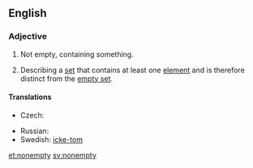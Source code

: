 {{also|non-empty}}
==English==

===Adjective===
{{en-adj|-}}

# Not empty, containing something.
#{{mathematics}} Describing a [[set]] that contains at least one [[element]] and is therefore distinct from the [[empty set]].

====Translations====
{{trans-top|of set, such that it contains at least one element}}
* Czech: {{t-|cs|neprázdný|m}}
{{trans-mid}}
* Russian: {{t|ru|непустой|sc=Cyrl}}
* Swedish: [[icke-tom]]
{{trans-bottom}}

[[et:nonempty]]
[[sv:nonempty]]